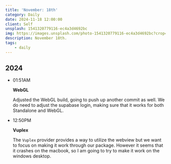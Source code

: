 ```yaml
---
title: 'November: 18th'
category: Daily
date: 2024-11-18 12:00:00
client: Self
unsplash: 1541320779116-ec4a3d4692bc
img: https://images.unsplash.com/photo-1541320779116-ec4a3d4692bc?crop=entropy&cs=srgb&fm=jpg&ixid=MnwzNjM5Nzd8MHwxfHJhbmRvbXx8fHx8fHx8fDE2ODE3NDg2ODY&ixlib=rb-4.0.3&q=85
description: November 18th.
tags:
    - daily
---
```



## 2024

-   01:51AM

    **WebGL**

    Adjusted the WebGL build, going to push up another commit as well.
    We do need to adjust the supabase login, making sure that it works for both Standalone and WebGL.

-   12:50PM

    **Vuplex**

    The `Vuplex` provider provides a way to utilize the webview but we want to focus on making it work through our package.
    However it seems that it crashes on the macbook, so I am going to try to make it work on the windows desktop.